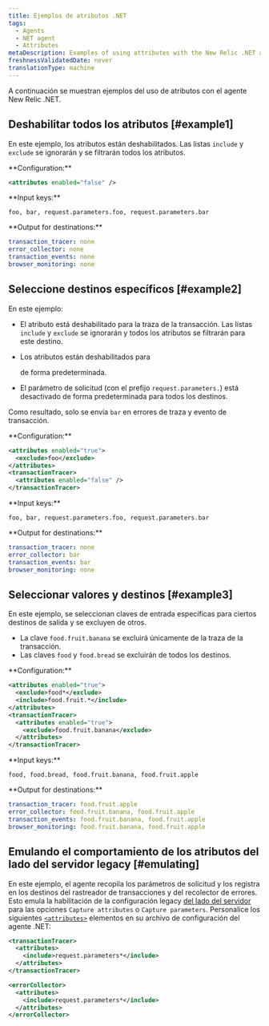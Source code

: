 ```yaml
---
title: Ejemplos de atributos .NET
tags:
  - Agents
  - NET agent
  - Attributes
metaDescription: Examples of using attributes with the New Relic .NET agent.
freshnessValidatedDate: never
translationType: machine
---
```


A continuación se muestran ejemplos del uso de atributos con el agente New Relic .NET.

## Deshabilitar todos los atributos [#example1]

En este ejemplo, los atributos están deshabilitados. Las listas `include` y `exclude` se ignorarán y se filtrarán todos los atributos.

<DNT>
  **Configuration:**
</DNT>

```xml
<attributes enabled="false" />
```

<DNT>
  **Input keys:**
</DNT>

```
foo, bar, request.parameters.foo, request.parameters.bar
```

<DNT>
  **Output for destinations:**
</DNT>

```yml
transaction_tracer: none
error_collector: none
transaction_events: none
browser_monitoring: none
```

## Seleccione destinos específicos [#example2]

En este ejemplo:

* El atributo está deshabilitado para la traza de la transacción. Las listas `include` y `exclude` se ignorarán y todos los atributos se filtrarán para este destino.

* Los atributos están deshabilitados para

  <InlinePopover type="browser"/>

  de forma predeterminada.

* El parámetro de solicitud (con el prefijo `request.parameters.`) está desactivado de forma predeterminada para todos los destinos.

Como resultado, solo se envía `bar` en errores de traza y evento de transacción.

<DNT>
  **Configuration:**
</DNT>

```xml
<attributes enabled="true">
  <exclude>foo</exclude>
</attributes>
<transactionTracer>
  <attributes enabled="false" />
</transactionTracer>
```

<DNT>
  **Input keys:**
</DNT>

```
foo, bar, request.parameters.foo, request.parameters.bar
```

<DNT>
  **Output for destinations:**
</DNT>

```yml
transaction_tracer: none
error_collector: bar
transaction_events: bar
browser_monitoring: none
```

## Seleccionar valores y destinos [#example3]

En este ejemplo, se seleccionan claves de entrada específicas para ciertos destinos de salida y se excluyen de otros.

* La clave `food.fruit.banana` se excluirá únicamente de la traza de la transacción.
* Las claves `food` y `food.bread` se excluirán de todos los destinos.

<DNT>
  **Configuration:**
</DNT>

```xml
<attributes enabled="true">
  <exclude>food*</exclude>
  <include>food.fruit.*</include>
</attributes>
<transactionTracer>
  <attributes enabled="true">
    <exclude>food.fruit.banana</exclude>
  </attributes>
</transactionTracer>
```

<DNT>
  **Input keys:**
</DNT>

```
food, food.bread, food.fruit.banana, food.fruit.apple
```

<DNT>
  **Output for destinations:**
</DNT>

```yml
transaction_tracer: food.fruit.apple
error_collector: food.fruit.banana, food.fruit.apple
transaction_events: food.fruit.banana, food.fruit.apple
browser_monitoring: food.fruit.banana, food.fruit.apple
```

## Emulando el comportamiento de los atributos del lado del servidor legacy [#emulating]

En este ejemplo, el agente recopila los parámetros de solicitud y los registra en los destinos del rastreador de transacciones y del recolector de errores. Esto emula la habilitación de la configuración legacy [del lado del servidor](/docs/agents/manage-apm-agents/configuration/server-side-agent-configuration) para las opciones `Capture attributes` o `Capture parameters`. Personalice los siguientes [`<attributes>`](/docs/agents/net-agent/installation-configuration/net-agent-configuration#agent-attributes) elementos en su archivo de configuración del agente .NET:

```xml
<transactionTracer>
  <attributes>
    <include>request.parameters*</include>
  </attributes>
</transactionTracer>

<errorCollector>
  <attributes>
    <include>request.parameters*</include>
  </attributes>
</errorCollector>
```
